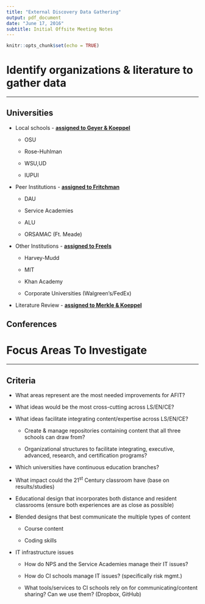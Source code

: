 ```yaml
---
title: "External Discovery Data Gathering"
output: pdf_document
date: "June 17, 2016"
subtitle: Initial Offsite Meeting Notes
---
```


```r
knitr::opts_chunk$set(echo = TRUE)
```

# Identify organizations & literature to gather data
<hr/>

## Universities

- Local schools - <u>__assigned to Geyer & Koeppel__</u>

    + OSU

    + Rose-Huhlman

    + WSU,UD

    + IUPUI

- Peer Institutions - <u>__assigned to Fritchman__</u>

    + DAU

    + Service Academies

    + ALU

    + ORSAMAC (Ft. Meade)

- Other Institutions - <u>__assigned to Freels__</u>

    + Harvey-Mudd

    + MIT

    + Khan Academy

    + Corporate Universities (Walgreen's/FedEx)

- Literature Review - <u>__assigned to Merkle & Koeppel__</u>

## Conferences

\newpage

# Focus Areas To Investigate
<hr/>

## Criteria

- What areas represent are the most needed improvements for AFIT?

- What ideas would be the most cross-cutting across LS/EN/CE?

- What ideas facilitate integrating content/expertise across LS/EN/CE? 

    + Create & manage repositories containing content that all three schools can draw from?

    + Organizational structures to facilitate integrating, executive, advanced, research, and certification programs?

+ Which universities have continuous education branches?

+ What impact could the 21<sup>st</sup> Century classroom have (base on results/studies)

+ Educational design that incorporates both distance and resident classrooms (ensure both experiences are as close as possible)

+ Blended designs that best communicate the multiple types of content 

    + Course content

    + Coding skills

- IT infrastructure issues

    + How do NPS and the Service Academies manage their IT issues?

    + How do CI schools manage IT issues? (specifically risk mgmt.)

    + What tools/services to CI schools rely on for communicating/content sharing? Can we use them? (Dropbox, GitHub)


